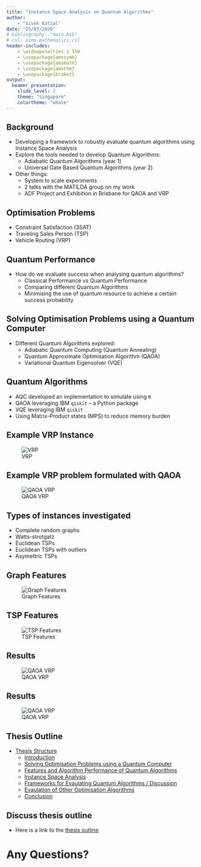 ```yaml
---
title: "Instance Space Analysis on Quantum Algorithms"
author: 
    - "Vivek Katial"
date: "25/07/2020"
# bibliography: "main.bib"
# csl: aims-mathematics.csl
header-includes: 
    - \widowpenalties 1 150
    - \usepackage{amssymb}
    - \usepackage{amsmath}
    - \usepackage{amsthm}
    - \usepackage{braket}
output: 
  beamer_presentation:
    slide_level: 2
    theme: "Singapore"
    colortheme: "whale"
---
```


## Background
  - Developing a framework to robustly evaluate quantum algorithms using Instance Space Analysis
  - Explore the tools needed to develop Quantum Algorithms:
      - Adiabatic  Quantum Algorithms (year 1)
      - Universal Gate Based Quantum Algorithms (year 2)
  - Other things:
      - System to scale experiments
      - 2 talks with the MATILDA group on my work 
      - ADF Project and Exhibition in Brisbane for QAOA and VRP
        
## Optimisation Problems
- Constraint Satisfaction (3SAT)
- Traveling Sales Person (TSP)
- Vehicle Routing (VRP)
    
## Quantum Performance
  - How do we evaluate success when analysing quantum algorithms?
    - Classical Performance vs Quantum Performance
    - Comparing different Quantum Algorithms
    - Minimising the use of quantum resource to achieve a certain success probability

## Solving Optimisation Problems using a Quantum Computer
- Different Quantum Algorithms explored:
  - Adiabatic Quantum Computing (Quantum Annealing)
  - Quantum Approximate Optimisation Algorithm (QAOA)
  - Variational Quantum Eigensolver (VQE)
  
## Quantum Algorithms 
- AQC developed an implementation to simulate using `R`
- QAOA leveraging IBM `qiskit` -- a Python package 
- VQE leveraging IBM `qiskit`
- Using Matrix-Product states (MPS) to reduce memory burden

## Example VRP Instance
![VRP](images/general-instance.png)


## Example VRP problem formulated with QAOA

![QAOA VRP](images/qaoa-vrp.png)

## Types of instances investigated

- Complete random graphs
- Watts-strotgatz
- Euclidean TSPs
- Euclidean TSPs with outliers
- Asymettric TSPs

## Graph Features

![Graph Features](images/graph-features.png)

## TSP Features

![TSP Features](images/tsp-features.png)

## Results

![QAOA VRP](images/qaoa-vrp.png)

## Results

![QAOA VRP](images/qaoa-results-from-report.png)
 

## Thesis Outline
- [Thesis Structure](#thesis-structure)
  - [Introduction](#introduction)
  - [Solving Optimisation Problems using a Quantum Computer](#solving-optimisation-problems-using-a-quantum-computer)
  - [Features and Algorithm Performance of Quantum Algorithms](#features-and-algorithm-performance-of-quantum-algorithms)
  - [Instance Space Analysis](#instance-space-analysis)
  - [Frameworks for Evaulating Quantum Algorithms / Discussion](#frameworks-for-evaulating-quantum-algorithms--discussion)
  - [Evaulation of Other Optimisation Algorithms](#evaulation-of-other-optimisation-algorithms)
  - [Conclusion](#conclusion)
  
## Discuss thesis outline
- Here is a link to the [thesis outline](https://github.com/vivekkatial/fantastic-enigma/blob/master/thesis/thesis-structure.md)

# Any Questions?

